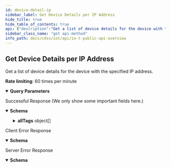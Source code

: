 ```yaml
---
id: device-detail-ip
sidebar_label: Get Device Details per IP Address
hide_title: true
hide_table_of_contents: true
api: {"description":"Get a list of device details for the device with the specified IP address.\n\n**Rate limiting**: 60 times per minute\n","operationId":"device-detail-ip","security":[{"X-Key-Id":[],"X-Access-Key":[]}],"tags":["IoT Public API"],"parameters":[{"description":"The customer ID to which the API call is directed","in":"query","name":"customerid","required":true,"schema":{"type":"string"}},{"description":"The IP address of a device for which you want to get details.","in":"query","name":"ip","required":true,"schema":{"type":"string"}}],"responses":{"200":{"description":"Successful Response (We only show some important fields here.)","content":{"application/json":{"schema":{"type":"object","properties":{"deviceid":{"type":"string","description":"The device ID, which IoT Security uses to identify and track a device"},"hostname":{"type":"string","description":"The device hostname"},"category":{"type":"string","description":"The category to which the device belongs"},"profile":{"type":"string","description":"The device profile assigned to the device"},"profile_type":{"type":"string","description":"The type of device profile, such as IoT or Non_IoT"},"profile_vertical":{"type":"string","description":"The industry vertical for the profile such as Medical, IT Devices, and Office"},"ip_address":{"type":"string","description":"The IP address of a device"},"mac_address":{"type":"string","description":"The MAC address of a device"},"risk_score":{"type":"integer","description":"The risk score of a device"},"risk_level":{"type":"string","description":"The risk level of a device. There are four: low, medium, high, and critical"},"last_activity":{"type":"string","format":"date-time","description":"A UTC timestamp for the last detected device activity"},"confidence_score":{"type":"string","description":"The confidence score for device classification"},"subnet":{"type":"string","description":"The subnet to which the device is attached"},"number_of_critical_alerts":{"type":"integer","description":"The number of critical alerts for the device"},"number_of_warning_alerts":{"type":"integer","description":"The number of warning alerts for the device"},"number_of_caution_alerts":{"type":"integer","description":"The number of caution alerts for the device"},"number_of_info_alerts":{"type":"integer","description":"The number of info alerts for the device"},"tagIdList":{"type":"array","description":"A list of IDs for user- and system-defined tags assigned to a device"},"allTags":{"type":"array","description":"An array of user-defined tags assigned to a device. Each item in the array consists of three attributes: tagType, tagValue, and tagId.","items":{"type":"object","properties":{"tagType":{"type":"string","description":"The key for a user-defined tag"},"tagValue":{"type":"string","description":"The value of the tag key for a user-defined tag"},"tagId":{"type":"string","description":"The ID of a user-defined tag"}}}}}},"examples":{"DeviceDetailPerIPResponseExample":{"value":{"deviceid":"34:02:86:44:65:36","hostname":"InfusionPump-20","category":"Infusion System","profile":"Sigma Spectrum Infusion System","profile_type":"IoT","profile_vertical":"Medical","ip_address":"192.168.10.121","mac_address":"34:02:86:44:65:36","risk_score":0,"risk_level":"low","last_activity":"2018-05-31T18:39:37.404Z","confidence_score":"90","subnet":"192.168.10.121/28","number_of_critical_alerts":0,"number_of_warning_alerts":0,"number_of_caution_alerts":0,"number_of_info_alerts":0,"allTags":[{"tagType":"zzzNoTagTypeABC","tagValue":"special_blocked","tagId":"60f221a219e22f10003a965e"}],"tagIdList":["6030135777a1d6fb488e26ad","60301332ff1679e9481b62a6","602ca12179bc780a2333895d"]}}}}}},"4XX":{"description":"Client Error Response","content":{"application/json":{"schema":{"type":"object","properties":{"code":{"type":"string","description":"STATUS_CODE"},"msg":{"type":"string","description":"GENERAL_MESSAGE"}}},"examples":{"Bad Request":{"value":{"code":400,"msg":"Bad Request. This occurs when an HTTP request contains an invalid query string."}},"Forbidden access":{"value":{"code":403,"msg":"Forbidden access. Either the provided API key is invalid or it does not have the required RBAC permissions to run this API."}},"Too many requests":{"value":{"code":429,"msg":"Too many requests. The number of requests for device details for a single device exceeded the rate limit of 180 queries per minute per tenant."}}}}}},"5XX":{"description":"Server Error Response","content":{"application/json":{"schema":{"type":"object","properties":{"code":{"type":"string","description":"STATUS_CODE"},"msg":{"type":"string","description":"GENERAL_MESSAGE"}}},"examples":{"deviceDetailResponseExample":{"value":{"code":500,"msg":"Internal server error. A unified status for API communication type errors."}}}}}}},"method":"get","path":"/pub/v4.0/device/ip","servers":[{"url":"https://{customer-name}.iot.paloaltonetworks.com"}],"securitySchemes":{"X-Key-Id":{"description":"Your API header requires X-Key-Id for authentication.","type":"apiKey","in":"header","name":"X-Key-Id"},"X-Access-Key":{"description":"Your API header requires X-Key-Key for authentication.","type":"apiKey","in":"header","name":"X-Access-Key"}},"info":{"description":"Please refer [IoT Public API Authentication](/cdss/iot/api/iot-public-api-headers) to know how to get API Key\n","title":"IoT Public API Overview","version":"v4.0","contact":{}},"postman":{"name":"Get Device Details per IP Address","description":{"content":"Get a list of device details for the device with the specified IP address.\n\n**Rate limiting**: 60 times per minute\n","type":"text/plain"},"url":{"path":["pub","v4.0","device","ip"],"host":["{{baseUrl}}"],"query":[{"disabled":false,"description":{"content":"(Required) The customer ID to which the API call is directed","type":"text/plain"},"key":"customerid","value":""},{"disabled":false,"description":{"content":"(Required) The IP address of a device for which you want to get details.","type":"text/plain"},"key":"ip","value":""}],"variable":[]},"header":[{"key":"Accept","value":"application/json"}],"method":"GET","auth":{"type":"apikey","apikey":[{"type":"any","value":"X-Key-Id","key":"key"},{"type":"any","value":"<API Key>","key":"value"},{"type":"any","value":"header","key":"in"}]}}}
sidebar_class_name: "get api-method"
info_path: docs/cdss/iot/api/io-t-public-api-overview
---
```



## Get Device Details per IP Address



Get a list of device details for the device with the specified IP address.

**Rate limiting**: 60 times per minute


<details style={{"marginBottom":"1rem"}} data-collapsed={false} open={true}><summary style={{}}><strong>Query Parameters</strong></summary><div><ul><ParamsItem className={"paramsItem"} param={{"description":"The customer ID to which the API call is directed","in":"query","name":"customerid","required":true,"schema":{"type":"string"}}}></ParamsItem><ParamsItem className={"paramsItem"} param={{"description":"The IP address of a device for which you want to get details.","in":"query","name":"ip","required":true,"schema":{"type":"string"}}}></ParamsItem></ul></div></details><div><ApiTabs><TabItem label={"200"} value={"200"}><div>

Successful Response (We only show some important fields here.)

</div><div><MimeTabs groupId={"mime-type"}><TabItem label={"application/json"} value={"application/json"}><SchemaTabs groupId={"schema-tabs"}><TabItem label={"Schema"} value={"Schema"}><details style={{}} data-collapsed={false} open={true}><summary style={{"textAlign":"left"}}><strong>Schema</strong></summary><div style={{"textAlign":"left","marginLeft":"1rem"}}></div><ul style={{"marginLeft":"1rem"}}><SchemaItem collapsible={false} name={"deviceid"} required={false} schemaDescription={"The device ID, which IoT Security uses to identify and track a device"} schemaName={"string"} qualifierMessage={undefined} defaultValue={undefined}></SchemaItem><SchemaItem collapsible={false} name={"hostname"} required={false} schemaDescription={"The device hostname"} schemaName={"string"} qualifierMessage={undefined} defaultValue={undefined}></SchemaItem><SchemaItem collapsible={false} name={"category"} required={false} schemaDescription={"The category to which the device belongs"} schemaName={"string"} qualifierMessage={undefined} defaultValue={undefined}></SchemaItem><SchemaItem collapsible={false} name={"profile"} required={false} schemaDescription={"The device profile assigned to the device"} schemaName={"string"} qualifierMessage={undefined} defaultValue={undefined}></SchemaItem><SchemaItem collapsible={false} name={"profile_type"} required={false} schemaDescription={"The type of device profile, such as IoT or Non_IoT"} schemaName={"string"} qualifierMessage={undefined} defaultValue={undefined}></SchemaItem><SchemaItem collapsible={false} name={"profile_vertical"} required={false} schemaDescription={"The industry vertical for the profile such as Medical, IT Devices, and Office"} schemaName={"string"} qualifierMessage={undefined} defaultValue={undefined}></SchemaItem><SchemaItem collapsible={false} name={"ip_address"} required={false} schemaDescription={"The IP address of a device"} schemaName={"string"} qualifierMessage={undefined} defaultValue={undefined}></SchemaItem><SchemaItem collapsible={false} name={"mac_address"} required={false} schemaDescription={"The MAC address of a device"} schemaName={"string"} qualifierMessage={undefined} defaultValue={undefined}></SchemaItem><SchemaItem collapsible={false} name={"risk_score"} required={false} schemaDescription={"The risk score of a device"} schemaName={"integer"} qualifierMessage={undefined} defaultValue={undefined}></SchemaItem><SchemaItem collapsible={false} name={"risk_level"} required={false} schemaDescription={"The risk level of a device. There are four: low, medium, high, and critical"} schemaName={"string"} qualifierMessage={undefined} defaultValue={undefined}></SchemaItem><SchemaItem collapsible={false} name={"last_activity"} required={false} schemaDescription={"A UTC timestamp for the last detected device activity"} schemaName={"date-time"} qualifierMessage={undefined} defaultValue={undefined}></SchemaItem><SchemaItem collapsible={false} name={"confidence_score"} required={false} schemaDescription={"The confidence score for device classification"} schemaName={"string"} qualifierMessage={undefined} defaultValue={undefined}></SchemaItem><SchemaItem collapsible={false} name={"subnet"} required={false} schemaDescription={"The subnet to which the device is attached"} schemaName={"string"} qualifierMessage={undefined} defaultValue={undefined}></SchemaItem><SchemaItem collapsible={false} name={"number_of_critical_alerts"} required={false} schemaDescription={"The number of critical alerts for the device"} schemaName={"integer"} qualifierMessage={undefined} defaultValue={undefined}></SchemaItem><SchemaItem collapsible={false} name={"number_of_warning_alerts"} required={false} schemaDescription={"The number of warning alerts for the device"} schemaName={"integer"} qualifierMessage={undefined} defaultValue={undefined}></SchemaItem><SchemaItem collapsible={false} name={"number_of_caution_alerts"} required={false} schemaDescription={"The number of caution alerts for the device"} schemaName={"integer"} qualifierMessage={undefined} defaultValue={undefined}></SchemaItem><SchemaItem collapsible={false} name={"number_of_info_alerts"} required={false} schemaDescription={"The number of info alerts for the device"} schemaName={"integer"} qualifierMessage={undefined} defaultValue={undefined}></SchemaItem><SchemaItem collapsible={false} name={"tagIdList"} required={false} schemaDescription={"A list of IDs for user- and system-defined tags assigned to a device"} schemaName={"array"} qualifierMessage={undefined} defaultValue={undefined}></SchemaItem><SchemaItem collapsible={true} className={"schemaItem"}><details style={{}}><summary style={{}}><strong>allTags</strong><span style={{"opacity":"0.6"}}> object[]</span></summary><div style={{"marginLeft":"1rem"}}><div style={{"marginTop":".5rem","marginBottom":".5rem"}}>

An array of user-defined tags assigned to a device. Each item in the array consists of three attributes: tagType, tagValue, and tagId.

</div><SchemaItem collapsible={false} name={"tagType"} required={false} schemaDescription={"The key for a user-defined tag"} schemaName={"string"} qualifierMessage={undefined} defaultValue={undefined}></SchemaItem><SchemaItem collapsible={false} name={"tagValue"} required={false} schemaDescription={"The value of the tag key for a user-defined tag"} schemaName={"string"} qualifierMessage={undefined} defaultValue={undefined}></SchemaItem><SchemaItem collapsible={false} name={"tagId"} required={false} schemaDescription={"The ID of a user-defined tag"} schemaName={"string"} qualifierMessage={undefined} defaultValue={undefined}></SchemaItem></div></details></SchemaItem></ul></details></TabItem><TabItem label={"Example (from schema)"} value={"Example (from schema)"}><ResponseSamples responseExample={"{\n  \"deviceid\": \"string\",\n  \"hostname\": \"string\",\n  \"category\": \"string\",\n  \"profile\": \"string\",\n  \"profile_type\": \"string\",\n  \"profile_vertical\": \"string\",\n  \"ip_address\": \"string\",\n  \"mac_address\": \"string\",\n  \"risk_score\": 0,\n  \"risk_level\": \"string\",\n  \"last_activity\": \"2022-09-03\",\n  \"confidence_score\": \"string\",\n  \"subnet\": \"string\",\n  \"number_of_critical_alerts\": 0,\n  \"number_of_warning_alerts\": 0,\n  \"number_of_caution_alerts\": 0,\n  \"number_of_info_alerts\": 0,\n  \"tagIdList\": [\n    null\n  ],\n  \"allTags\": [\n    {\n      \"tagType\": \"string\",\n      \"tagValue\": \"string\",\n      \"tagId\": \"string\"\n    }\n  ]\n}"} language={"json"}></ResponseSamples></TabItem><TabItem label={" Device Detail Per I P Response Example"} value={" Device Detail Per I P Response Example"}><ResponseSamples responseExample={"{\n  \"deviceid\": \"34:02:86:44:65:36\",\n  \"hostname\": \"InfusionPump-20\",\n  \"category\": \"Infusion System\",\n  \"profile\": \"Sigma Spectrum Infusion System\",\n  \"profile_type\": \"IoT\",\n  \"profile_vertical\": \"Medical\",\n  \"ip_address\": \"192.168.10.121\",\n  \"mac_address\": \"34:02:86:44:65:36\",\n  \"risk_score\": 0,\n  \"risk_level\": \"low\",\n  \"last_activity\": \"2018-05-31T18:39:37.404Z\",\n  \"confidence_score\": \"90\",\n  \"subnet\": \"192.168.10.121/28\",\n  \"number_of_critical_alerts\": 0,\n  \"number_of_warning_alerts\": 0,\n  \"number_of_caution_alerts\": 0,\n  \"number_of_info_alerts\": 0,\n  \"allTags\": [\n    {\n      \"tagType\": \"zzzNoTagTypeABC\",\n      \"tagValue\": \"special_blocked\",\n      \"tagId\": \"60f221a219e22f10003a965e\"\n    }\n  ],\n  \"tagIdList\": [\n    \"6030135777a1d6fb488e26ad\",\n    \"60301332ff1679e9481b62a6\",\n    \"602ca12179bc780a2333895d\"\n  ]\n}"} language={"json"}></ResponseSamples></TabItem></SchemaTabs></TabItem></MimeTabs></div></TabItem><TabItem label={"4XX"} value={"4XX"}><div>

Client Error Response

</div><div><MimeTabs groupId={"mime-type"}><TabItem label={"application/json"} value={"application/json"}><SchemaTabs groupId={"schema-tabs"}><TabItem label={"Schema"} value={"Schema"}><details style={{}} data-collapsed={false} open={true}><summary style={{"textAlign":"left"}}><strong>Schema</strong></summary><div style={{"textAlign":"left","marginLeft":"1rem"}}></div><ul style={{"marginLeft":"1rem"}}><SchemaItem collapsible={false} name={"code"} required={false} schemaDescription={"STATUS_CODE"} schemaName={"string"} qualifierMessage={undefined} defaultValue={undefined}></SchemaItem><SchemaItem collapsible={false} name={"msg"} required={false} schemaDescription={"GENERAL_MESSAGE"} schemaName={"string"} qualifierMessage={undefined} defaultValue={undefined}></SchemaItem></ul></details></TabItem><TabItem label={"Example (from schema)"} value={"Example (from schema)"}><ResponseSamples responseExample={"{\n  \"code\": \"string\",\n  \"msg\": \"string\"\n}"} language={"json"}></ResponseSamples></TabItem><TabItem label={" Bad  Request"} value={" Bad  Request"}><ResponseSamples responseExample={"{\n  \"code\": 400,\n  \"msg\": \"Bad Request. This occurs when an HTTP request contains an invalid query string.\"\n}"} language={"json"}></ResponseSamples></TabItem><TabItem label={" Forbidden access"} value={" Forbidden access"}><ResponseSamples responseExample={"{\n  \"code\": 403,\n  \"msg\": \"Forbidden access. Either the provided API key is invalid or it does not have the required RBAC permissions to run this API.\"\n}"} language={"json"}></ResponseSamples></TabItem><TabItem label={" Too many requests"} value={" Too many requests"}><ResponseSamples responseExample={"{\n  \"code\": 429,\n  \"msg\": \"Too many requests. The number of requests for device details for a single device exceeded the rate limit of 180 queries per minute per tenant.\"\n}"} language={"json"}></ResponseSamples></TabItem></SchemaTabs></TabItem></MimeTabs></div></TabItem><TabItem label={"5XX"} value={"5XX"}><div>

Server Error Response

</div><div><MimeTabs groupId={"mime-type"}><TabItem label={"application/json"} value={"application/json"}><SchemaTabs groupId={"schema-tabs"}><TabItem label={"Schema"} value={"Schema"}><details style={{}} data-collapsed={false} open={true}><summary style={{"textAlign":"left"}}><strong>Schema</strong></summary><div style={{"textAlign":"left","marginLeft":"1rem"}}></div><ul style={{"marginLeft":"1rem"}}><SchemaItem collapsible={false} name={"code"} required={false} schemaDescription={"STATUS_CODE"} schemaName={"string"} qualifierMessage={undefined} defaultValue={undefined}></SchemaItem><SchemaItem collapsible={false} name={"msg"} required={false} schemaDescription={"GENERAL_MESSAGE"} schemaName={"string"} qualifierMessage={undefined} defaultValue={undefined}></SchemaItem></ul></details></TabItem><TabItem label={"Example (from schema)"} value={"Example (from schema)"}><ResponseSamples responseExample={"{\n  \"code\": \"string\",\n  \"msg\": \"string\"\n}"} language={"json"}></ResponseSamples></TabItem><TabItem label={"Device Detail Response Example"} value={"Device Detail Response Example"}><ResponseSamples responseExample={"{\n  \"code\": 500,\n  \"msg\": \"Internal server error. A unified status for API communication type errors.\"\n}"} language={"json"}></ResponseSamples></TabItem></SchemaTabs></TabItem></MimeTabs></div></TabItem></ApiTabs></div>
      
